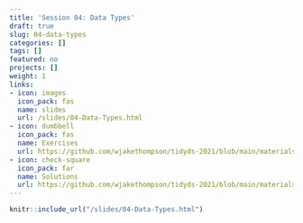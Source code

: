 ```yaml
---
title: 'Session 04: Data Types'
draft: true
slug: 04-data-types
categories: []
tags: []
featured: no
projects: []
weight: 1
links:
- icon: images
  icon_pack: fas
  name: slides
  url: /slides/04-Data-Types.html
- icon: dumbbell
  icon_pack: fas
  name: Exercises
  url: https://github.com/wjakethompson/tidyds-2021/blob/main/materials/exercises/04-data-types.Rmd
- icon: check-square
  icon_pack: far
  name: Solutions
  url: https://github.com/wjakethompson/tidyds-2021/blob/main/materials/solutions/04-data-types-solutions.Rmd
---
```


```r
knitr::include_url("/slides/04-Data-Types.html")
```
